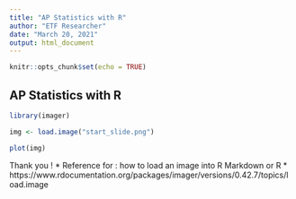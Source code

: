 ---
title: "AP Statistics with R"
author: "ETF Researcher"
date: "March 20, 2021"
output: html_document
---

```{r setup, include=FALSE}
knitr::opts_chunk$set(echo = TRUE)
```

## AP Statistics with R
```{r message=FALSE, warning=FALSE}
library(imager)
```
```{r}
img <- load.image("start_slide.png")
```

```{r}
plot(img)
```

Thank you !
* Reference for : how to load an image into R Markdown or R
* https://www.rdocumentation.org/packages/imager/versions/0.42.7/topics/load.image